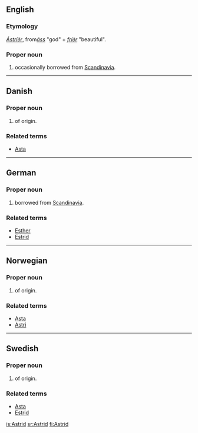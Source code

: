 == English ==

===Etymology===
{{ON.}} ''[[Ástríðr]]'', from''[[áss]]'' "god" + ''[[fríðr]]'' "beautiful".

===Proper noun===
{{en-proper noun}}

# {{given name|female}} occasionally borrowed from [[Scandinavia]].

----

==Danish==

===Proper noun===
{{infl|da|proper noun}}

# {{given name|female||da:}} of {{ON.|lang=da}} origin.

===Related terms===
*[[Asta]]

----


{{wikipedia|lang=de}}
==German==

===Proper noun===
{{infl|de|proper noun}}

# {{given name|female||de:}} borrowed from [[Scandinavia]].

===Related terms===
* [[Esther]]
* [[Estrid]]

----

==Norwegian==

===Proper noun===
{{infl|no|proper noun}}

# {{given name|female||no:}} of {{ON.|lang=no}} origin.

===Related terms===
*[[Asta]]
*[[Astri]]

----
{{wikipedia|lang=sv}}

==Swedish==

===Proper noun===
{{infl|sv|proper noun}}

# {{given name|female||sv:}} of {{ON.|lang=sv}} origin.

===Related terms===
*[[Asta]]
*[[Estrid]]

[[is:Astrid]]
[[sr:Astrid]]
[[fi:Astrid]]